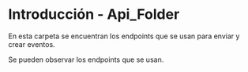 # Introducción - Api_Folder

En esta carpeta se encuentran los endpoints que se usan para enviar y crear eventos.

Se pueden observar los endpoints que se usan.
